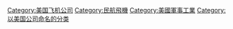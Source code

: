 {{catmore}}

[[Category:美国飞机公司|Category:美国飞机公司]]
[[Category:民航飛機|Category:民航飛機]]
[[Category:美國軍事工業|Category:美國軍事工業]]
[[Category:以美国公司命名的分类|Category:以美国公司命名的分类]]